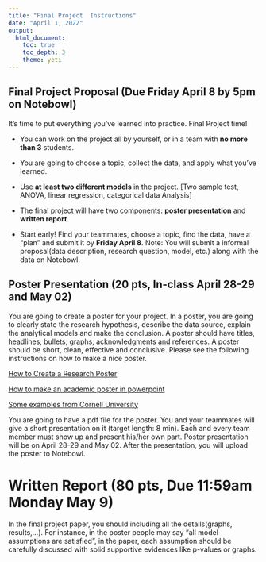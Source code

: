 ```yaml
---
title: "Final Project  Instructions"
date: "April 1, 2022"
output: 
  html_document:
    toc: true
    toc_depth: 3
    theme: yeti
---
```


## Final Project Proposal (Due Friday April 8 by 5pm on Notebowl) 

It's time to put everything you've learned into practice.  Final Project time!

- You can work on the project all by yourself, or in a team with **no more than 3** students.

- You are going to choose a topic, collect the data, and apply what you've learned.

- Use **at least two different models** in the project. [Two sample test, ANOVA, linear regression, categorical data Analysis]

- The final project will have two components: **poster presentation** and **written report**. 

- Start early! Find your teammates, choose a topic, find the data, have a “plan” and submit it by **Friday April 8**. Note: You will submit a informal proposal(data description, research question, model, etc.) along with the data on Notebowl.




## Poster Presentation (20 pts, In-class April 28-29 and May 02)

You are going to create a poster for your project. In a poster, you are going to clearly state the research hypothesis, describe the data source, explain the analytical models and make the conclusion. A poster should have titles, headlines, bullets, graphs, acknowledgments and references. A poster should be short, clean, effective and conclusive. Please see the following instructions on how to make a nice poster.

[How to Create a Research Poster](https://guides.nyu.edu/posters)

[How to make an academic poster in powerpoint](https://www.youtube.com/watch?v=_WnhoIbfcoM)

[Some examples from Cornell University](https://www.behance.net/gallery/30160927/Scientific-Posters)

You are going to have a pdf file for the poster. You and your teammates will give a short presentation on it (target length: 8 min). Each and every team member must show up and present his/her own part. Poster presentation will be on April 28-29 and May 02. After the presentation, you will upload the poster to Notebowl.




# Written Report (80 pts, Due 11:59am Monday May 9)


In the final project paper, you should including all the details(graphs, results,...). For instance, in the poster people may say "all model assumptions are satisfied", in the paper, each assumption should be carefully discussed with solid supportive evidences like p-values or graphs. 







